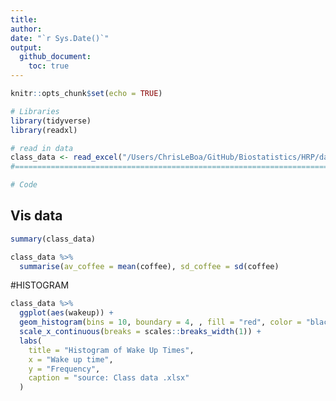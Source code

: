 ```yaml
---
title: 
author: 
date: "`r Sys.Date()`"
output: 
  github_document:
    toc: true
---
```


```r
knitr::opts_chunk$set(echo = TRUE)
```

```r
# Libraries
library(tidyverse)
library(readxl)

# read in data 
class_data <- read_excel("/Users/ChrisLeBoa/GitHub/Biostatistics/HRP/data-raw/classdata.xlsx")
#===============================================================================

# Code

```

## Vis data
```r
summary(class_data)
```
```r
class_data %>% 
  summarise(av_coffee = mean(coffee), sd_coffee = sd(coffee)
```
#HISTOGRAM 
```r
class_data %>% 
  ggplot(aes(wakeup)) + 
  geom_histogram(bins = 10, boundary = 4, , fill = "red", color = "black") + 
  scale_x_continuous(breaks = scales::breaks_width(1)) +
  labs(
    title = "Histogram of Wake Up Times",
    x = "Wake up time", 
    y = "Frequency", 
    caption = "source: Class data .xlsx"
  )
  
  
  
  
  
```

